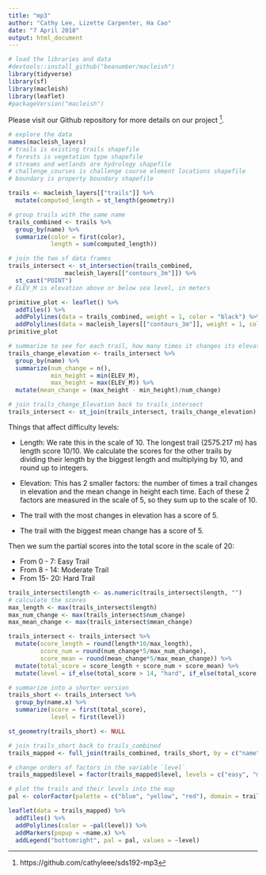 ```yaml
---
title: "mp3"
author: "Cathy Lee, Lizette Carpenter, Ha Cao"
date: "7 April 2018"
output: html_document
---
```


```r
# load the libraries and data
#devtools::install_github("beanumber/macleish")
library(tidyverse)
library(sf)
library(macleish)
library(leaflet)
#packageVersion("macleish")
```

Please visit our Github repository for more details on our project [^github].

```r
# explore the data
names(macleish_layers)
# trails is existing trails shapefile
# forests is vegetation type shapefile
# streams and wetlands are hydrology shapefile
# challenge_courses is challenge course element locations shapefile
# boundary is property boundary shapefile
```

```r
trails <- macleish_layers[["trails"]] %>%
  mutate(computed_length = st_length(geometry))
```

```r
# group trails with the same name
trails_combined <- trails %>%
  group_by(name) %>%
  summarize(color = first(color),
            length = sum(computed_length))
```

```r
# join the two sf data frames
trails_intersect <- st_intersection(trails_combined,
                macleish_layers[["contours_3m"]]) %>%
  st_cast("POINT") 
# ELEV_M is elevation above or below sea level, in meters
```

```r
primitive_plot <- leaflet() %>%
  addTiles() %>%
  addPolylines(data = trails_combined, weight = 1, color = "black") %>%
  addPolylines(data = macleish_layers[["contours_3m"]], weight = 1, color = "red")
primitive_plot 
```

```r
# summarize to see for each trail, how many times it changes its elevation, what is the highest/lowest contour, and what is the mean change in height
trails_change_elevation <- trails_intersect %>%
  group_by(name) %>%
  summarize(num_change = n(),
            min_height = min(ELEV_M),
            max_height = max(ELEV_M)) %>%
  mutate(mean_change = (max_height - min_height)/num_change)
```

```r
# join trails_change_Elevation back to trails_intersect
trails_intersect <- st_join(trails_intersect, trails_change_elevation)
```

Things that affect difficulty levels:

* Length: We rate this in the scale of 10. The longest trail (2575.217 m) has length score 10/10. We calculate the scores for the other trails by dividing their length by the biggest length and multiplying by 10, and round up to integers. 

* Elevation: This has 2 smaller factors: the number of times a trail changes in elevation and the mean change in height each time. Each of these 2 factors are measured in the scale of 5, so they sum up to the scale of 10. 

- The trail with the most changes in elevation has a score of 5.

- The trail with the biggest mean change has a score of 5. 

Then we sum the partial scores into the total score in the scale of 20:

- From 0 - 7: Easy Trail
- From 8 - 14: Moderate Trail
- From 15- 20: Hard Trail

```r
trails_intersect$length <- as.numeric(trails_intersect$length, "")
# calculate the scores
max_length <- max(trails_intersect$length)
max_num_change <- max(trails_intersect$num_change)
max_mean_change <- max(trails_intersect$mean_change)

trails_intersect <- trails_intersect %>%
  mutate(score_length = round(length*10/max_length),
         score_num = round(num_change*5/max_num_change),
         score_mean = round(mean_change*5/max_mean_change)) %>%
  mutate(total_score = score_length + score_num + score_mean) %>%
  mutate(level = if_else(total_score > 14, "hard", if_else(total_score > 7, "moderate", "easy"))) 
```

```r
# summarize into a shorter version
trails_short <- trails_intersect %>%
  group_by(name.x) %>%
  summarize(score = first(total_score),
            level = first(level))

st_geometry(trails_short) <- NULL

# join trails_short back to trails_combined
trails_mapped <- full_join(trails_combined, trails_short, by = c("name" = "name.x"))
```

```r
# change orders of factors in the variable `level`
trails_mapped$level = factor(trails_mapped$level, levels = c("easy", "moderate", "hard"))

# plot the trails and their levels into the map
pal <- colorFactor(palette = c("blue", "yellow", "red"), domain = trails_mapped$level)

leaflet(data = trails_mapped) %>%
  addTiles() %>%
  addPolylines(color = ~pal(level)) %>%
  addMarkers(popup = ~name.x) %>%
  addLegend("bottomright", pal = pal, values = ~level)
```


[^github]: https://github.com/cathyleee/sds192-mp3